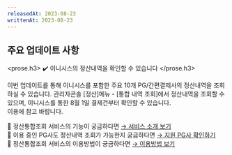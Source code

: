 ```yaml
---
releasedAt: 2023-08-23
writtenAt: 2023-08-23
---
```



## 주요 업데이트 사항

<prose.h3>
  <Recon />
  ✔️ 이니시스의 정산내역을 확인할 수 있습니다
</prose.h3>

이번 업데이트를 통해 이니시스를 포함한 주요 10개 PG/간편결제사의 정산내역을 조회하실 수 있습니다.
관리자콘솔 [정산]메뉴 - [통합 내역 조회]에서 정산내역을 조회할 수 있으며, 이니시스를 통한 8월 1일 결제건부터 확인할 수 있습니다.\
이용에 참고 바랍니다.

📍 정산통합조회 서비스의 기능이 궁금하다면 [→ 서비스 소개 보기](https://guide.portone.io/a89f61e5-4545-41ae-9b72-14f506adcac6)\
📍 이용 중인 PG사도 정산내역 조회가 가능한지 궁금하다면 [→ 지원 PG사 확인하기](https://guide.portone.io/a89f61e5-4545-41ae-9b72-14f506adcac6)\
📍 정산통합조회 서비스의 이용방법이 궁금하다면 [→ 이용방법 보기](https://guide.portone.io/92af7604-5813-48fa-a186-82e8e7356a3e)
